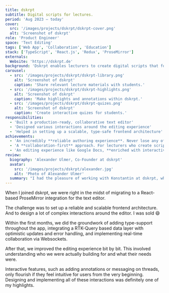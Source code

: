 ```yaml
---
title: dskrpt
subtitle: Digital scripts for lectures.
period: 'Aug 2023 – today'
cover:
  src: '/images/projects/dskrpt/dskrpt-cover.png'
  alt: 'Screenshot of dskrpt'
role: 'Product Engineer'
space: 'Text Editing'
tags: ['Web App', 'Collaboration', 'Education']
stack: ['TypeScript', 'React.js', 'Redux', 'ProseMirror']
externals:
  Website: 'https://dskrpt.de'
background: 'Dskrpt enables lecturers to create digital scripts that foster collaboration. Students can easily make and share annotations, discuss questions, and practice learned material.'
carousel:
  - src: '/images/projects/dskrpt/dskrpt-library.png'
    alt: 'Screenshot of dskrpt'
    caption: 'Share relevant lecture materials with students.'
  - src: '/images/projects/dskrpt/dskrpt-highlights.png'
    alt: 'Screenshot of dskrpt'
    caption: 'Make highlights and annotations within dskrpt.'
  - src: '/images/projects/dskrpt/dskrpt-quizes.png'
    alt: 'Screenshot of dskrpt'
    caption: 'Create interactive quizes for students.'
responsibilities:
  - 'Built a production-ready, collaborative text editor'
  - 'Designed various interactions around the editing experience'
  - 'Helped in setting up a scalable, type-safe frontend architecture'
achievements:
  - 'An incredibly **reliable authoring experience**. Never lose any of your work again.'
  - 'A **collaboration-first** approach. For lecturers who create scripts collectively, and for students who learn together with peers.'
  - 'An editing experience like Google Docs, **enriched with interactive text elements** to foster learning.'
review:
  biography: 'Alexander Ulmer, Co-Founder at dskrpt'
  avatar:
    src: '/images/projects/dskrpt/alexander.jpg'
    alt: 'Photo of Alexander Ulmer'
  summary: "I had the pleasure of working with Konstantin at dskrpt, where he played a pivotal role in helping us redesign our central frontend component. Konstantin's JavaScript expertise, especially in ProseMirror, is remarkable and his meticulous organisational skills and deep product understanding make him an exceptional self-starter who consistently delivers high-quality work. What truly sets Konstantin apart is his passion for the product and his genuine dedication to understanding our users' problems.\n\nBeyond his technical prowess, Konstantin is great to work with, a true team player and the kind of person that you can trust rather than double-check. I can only recommend Konstantin for any project or team looking to elevate their software development efforts."
---
```


When I joined dskrpt, we were right in the midst of migrating to a React-based ProseMirror integration for the text editor.

The challenge was to set up a reliable and scalable frontend architecture. And to design a lot of complex interactions around the editor. I was sold 😄

Within the first months, we did the groundwork of adding type-support throughout the app, integrating a RTK-Query based data layer with optimistic updates and error handling, and implementing real-time collaboration via Websockets.

After that, we improved the editing experience bit by bit. This involved understanding who we were actually building for and what their needs were.

Interactive features, such as adding annotations or messaging on threads, only flourish if they feel intuitive for users from the very beginning. Designing and implementing all of these interactions was definitely one of my highlights.
